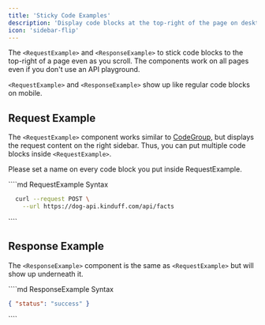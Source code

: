 ```yaml
---
title: 'Sticky Code Examples'
description: 'Display code blocks at the top-right of the page on desktop devices'
icon: 'sidebar-flip'
---
```


The `<RequestExample>` and `<ResponseExample>` to stick code blocks to the top-right of a page even as you scroll. The components work on all pages even if you don't use an API playground.

`<RequestExample>` and `<ResponseExample>` show up like regular code blocks on mobile.

## Request Example

The `<RequestExample>` component works similar to [CodeGroup](/writing-content/code#code-group), but displays the request content on the right sidebar. Thus, you can put multiple code blocks inside `<RequestExample>`.

Please set a name on every code block you put inside RequestExample.

<RequestExample>
````md RequestExample Syntax
<RequestExample>

```bash Request
  curl --request POST \
    --url https://dog-api.kinduff.com/api/facts
```

</RequestExample>
````
</RequestExample>

## Response Example

The `<ResponseExample>` component is the same as `<RequestExample>` but will show up underneath it.

<ResponseExample>
````md ResponseExample Syntax
<ResponseExample>

```json Response
{ "status": "success" }
```

</ResponseExample>
````
</ResponseExample>
